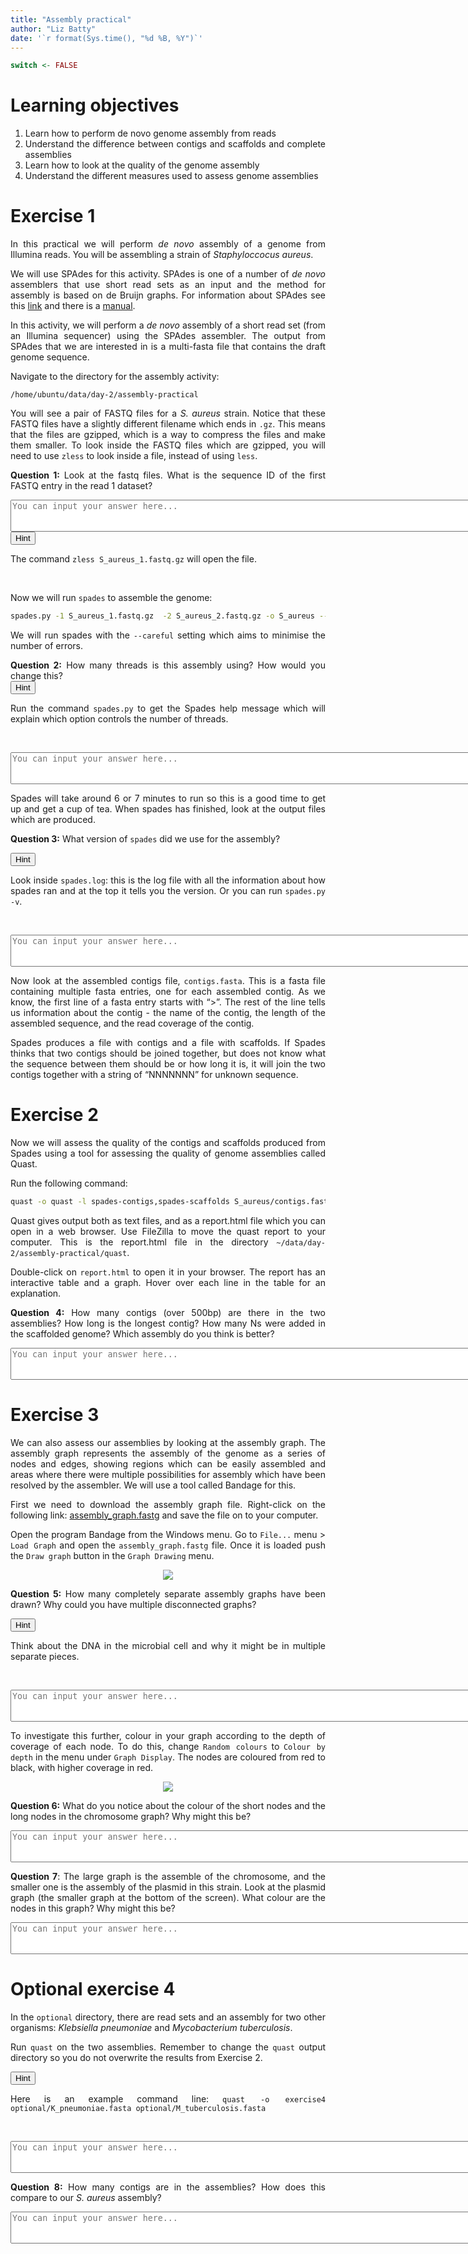 ```yaml
---
title: "Assembly practical"
author: "Liz Batty"
date: '`r format(Sys.time(), "%d %B, %Y")`'
---
```


<style>
body {
text-align: justify}
</style>

```r
switch <- FALSE
```

# Learning objectives {-}
1. Learn how to perform de novo genome assembly from reads
2. Understand the difference between contigs and scaffolds and complete assemblies
3. Learn how to look at the quality of the genome assembly
4. Understand the different measures used to assess genome assemblies


# Exercise 1 {-}
In this practical we will perform *de novo* assembly of a genome from Illumina reads.
You will be assembling a strain of *Staphyloccocus aureus*.

We will use SPAdes for this activity. SPAdes is one of a number of *de novo* assemblers that use short read sets as an input and the method for assembly is based on de Bruijn graphs. For information about SPAdes see this [link](http://cab.spbu.ru/software/spades/) and there is a [manual](http://cab.spbu.ru/files/release3.13.0/manual.html). 

In this activity, we will perform a *de novo* assembly of a short read set (from an Illumina sequencer) using the SPAdes assembler. The output from SPAdes that we are interested in is a multi-fasta file that contains the draft genome sequence.

Navigate to the directory for the assembly activity:

```/home/ubuntu/data/day-2/assembly-practical```

You will see a pair of FASTQ files for a *S. aureus* strain. Notice that these FASTQ files have a slightly different filename which ends in `.gz`. This means that the files are gzipped, which is a way to compress the files and make them smaller. To look inside the FASTQ files which are gzipped, you will need to use `zless` to look inside a file, instead of using `less`. 

**Question 1:** Look at the fastq files. What is the sequence ID of the first FASTQ entry in the read 1 dataset?

<textarea id="name" name="name" cols="100" rows="3" placeholder="You can input your answer here..."></textarea>

<div class="toggle"><button>Hint</button>
The command `zless S_aureus_1.fastq.gz` will open the file. 
</div><br>

Now we will run `spades` to assemble the genome: 

```bash
spades.py -1 S_aureus_1.fastq.gz  -2 S_aureus_2.fastq.gz -o S_aureus --careful -t 4
```

We will run spades with the `--careful` setting which aims to minimise the number of errors.

**Question 2:** How many threads is this assembly using? How would you change this? 
<div class="toggle"><button>Hint</button>
Run the command `spades.py` to get the Spades help message which will explain which option controls the number of threads.
</div><br>

<textarea id="name" name="name" cols="100" rows="3" placeholder="You can input your answer here..."></textarea>

Spades will take around 6 or 7 minutes to run so this is a good time to get up and get a cup of tea. When spades has finished, look at the output files which are produced. 

**Question 3:** What version of `spades` did we use for the assembly?

<div class="toggle"><button>Hint</button>
Look inside `spades.log`: this is the log file with all the information about how spades ran and at the top it tells you the version. Or you can run `spades.py -v`.
</div><br>

<textarea id="name" name="name" cols="100" rows="3" placeholder="You can input your answer here..."></textarea>

Now look at the assembled contigs file, `contigs.fasta`. This is a fasta file containing multiple fasta entries, one for each assembled contig. As we know, the first line of a fasta entry starts with ">". The rest of the line tells us information about the contig - the name of the contig, the length of the assembled sequence, and the read coverage of the contig. 

Spades produces a file with contigs and a file with scaffolds. If Spades thinks that two contigs should be joined together, but does not know what the sequence between them should be or how long it is, it will join the two contigs together with a string of "NNNNNNN" for unknown sequence.

# Exercise 2 {-}
Now we will assess the quality of the contigs and scaffolds produced from Spades using a tool for assessing the quality of genome assemblies called Quast.

Run the following command:

```bash
quast -o quast -l spades-contigs,spades-scaffolds S_aureus/contigs.fasta  S_aureus/scaffolds.fasta
``` 

Quast gives output both as text files, and as a report.html file which you can open in a web browser. Use FileZilla to move the quast report to your computer. This is the report.html file in the directory `~/data/day-2/assembly-practical/quast`.

Double-click on `report.html` to open it in your browser. The report has an interactive table and a graph. Hover over each line in the table for an explanation.

**Question 4:** How many contigs (over 500bp) are there in the two assemblies? How long is the longest contig? How many Ns were added in the scaffolded genome? Which assembly do you think is better?

<textarea id="name" name="name" cols="100" rows="3" placeholder="You can input your answer here..."></textarea>

# Exercise 3 {-}

We can also assess our assemblies by looking at the assembly graph. The assembly graph represents the assembly of the genome as a series of nodes and edges, showing regions which can be easily assembled and areas where there were multiple possibilities for assembly which have been resolved by the assembler. We will use a tool called Bandage for this. 

First we need to download the assembly graph file. Right-click on the following link: [assembly_graph.fastg](assembly_graph.fastg) and save the file on to your computer.

Open the program Bandage from the Windows menu. Go to `File...` menu > `Load Graph` and open the `assembly_graph.fastg` file. Once it is loaded push the `Draw graph` button in the `Graph Drawing` menu. 

<center>![](images/drawgraph.png)</center>

**Question 5:** How many completely separate assembly graphs have been drawn? Why could you have multiple disconnected graphs?

<div class="toggle"><button>Hint</button>
Think about the DNA in the microbial cell and why it might be in multiple separate pieces.
</div><br>

<textarea id="name" name="name" cols="100" rows="3" placeholder="You can input your answer here..."></textarea>

To investigate this further, colour in your graph according to the depth of coverage of each node. To do this, change `Random colours` to `Colour by depth` in the menu under `Graph Display`. The nodes are coloured from red to black, with higher coverage in red. 

<center>![](images/colourbydepth.png)</center>

**Question 6:** What do you notice about the colour of the short nodes and the long nodes in the chromosome graph? Why might this be?

<textarea id="name" name="name" cols="100" rows="3" placeholder="You can input your answer here..."></textarea>

**Question 7**: The large graph is the assemble of the chromosome, and the smaller one is the assembly of the plasmid in this strain. Look at the plasmid graph (the smaller graph at the bottom of the screen). What colour are the nodes in this graph? Why might this be?

<textarea id="name" name="name" cols="100" rows="3" placeholder="You can input your answer here..."></textarea>

# Optional exercise 4 {-}

In the `optional` directory, there are read sets and an assembly for two other organisms: *Klebsiella pneumoniae* and *Mycobacterium tuberculosis*.

Run `quast` on the two assemblies. Remember to change the `quast` output directory so you do not overwrite the results from Exercise 2.

<div class="toggle"><button>Hint</button>
Here is an example command line: `quast -o exercise4 optional/K_pneumoniae.fasta optional/M_tuberculosis.fasta`
</div><br>

<textarea id="name" name="name" cols="100" rows="3" placeholder="You can input your answer here..."></textarea>

**Question 8:** How many contigs are in the assemblies? How does this compare to our *S. aureus* assembly?

<textarea id="name" name="name" cols="100" rows="3" placeholder="You can input your answer here..."></textarea>

<script>
  $(".toggle").click(function() {
    $(this).toggleClass("open");
  });
</script>










